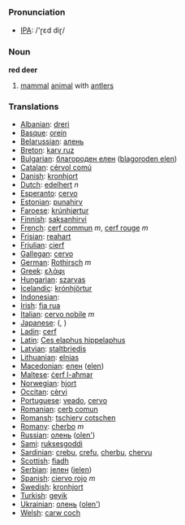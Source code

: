 === Pronunciation ===
*[[w:IPA|IPA]]: /'ɽɛd diɽ/

=== Noun ===

'''red deer'''

#[[mammal]] [[animal]] with [[antler]]s

=== Translations ===

*[[Albanian]]: [[dreri]]
*[[Basque]]: [[orein]]
*[[Belarussian]]: [[алень]]
*[[Breton]]: [[karv ruz]]
*[[Bulgarian]]: [[благороден елен]] ([[blagoroden elen]])
*[[Catalan]]: [[cérvol comú]]
*[[Danish]]: [[kronhjort]]
*[[Dutch]]: [[edelhert]] ''n''
*[[Esperanto]]: [[cervo]]
*[[Estonian]]: [[punahirv]]
*[[Faroese]]: [[krúnhjørtur]]
*[[Finnish]]: [[saksanhirvi]]
*[[French]]: [[cerf commun]] ''m'', [[cerf rouge]] ''m''
*[[Frisian]]: [[reahart]]
*[[Friulian]]: [[cierf]]
*[[Gallegan]]: [[cervo]]
*[[German]]: [[Rothirsch]] ''m''
*[[Greek]]: [[ελάφι]] '' ''
*[[Hungarian]]: [[szarvas]]
*[[Icelandic]]: [[krónhjörtur]]
*[[Indonesian]]: [[]]
*[[Irish]]: [[fia rua]]
*[[Italian]]: [[cervo nobile]] ''m''
*[[Japanese]]: [[]] ([[]], )
*[[Ladin]]: [[cerf]]
*[[Latin]]: [[Ces elaphus hippelaphus]]
*[[Latvian]]: [[staltbriedis]]
*[[Lithuanian]]: [[elnias]]
*[[Macedonian]]: [[елен]] ([[elen]])
*[[Maltese]]: [[ċerf l-aħmar]]
*[[Norwegian]]: [[hjort]]
*[[Occitan]]: [[cèrvi]]
*[[Portuguese]]: [[veado]], [[cervo]]
*[[Romanian]]: [[cerb comun]]
*[[Romansh]]: [[tschierv cotschen]]
*[[Romany]]: [[cherbo]] ''m''
*[[Russian]]: [[олень]] ([[olеn']]) '' ''
*[[Sami]]: [[ruksesgoddi]]
*[[Sardinian]]: [[crebu]], [[crefu]], [[cherbu]], [[chervu]]
*[[Scottish]]: [[fiadh]]
*[[Serbian]]: [[jелен]] ([[jelen]])
*[[Spanish]]: [[ciervo rojo]] ''m''
*[[Swedish]]: [[kronhjort]]
*[[Turkish]]: [[geyik]]
*[[Ukrainian]]: [[олень]] ([[olen']])
*[[Welsh]]: [[carw coch]]